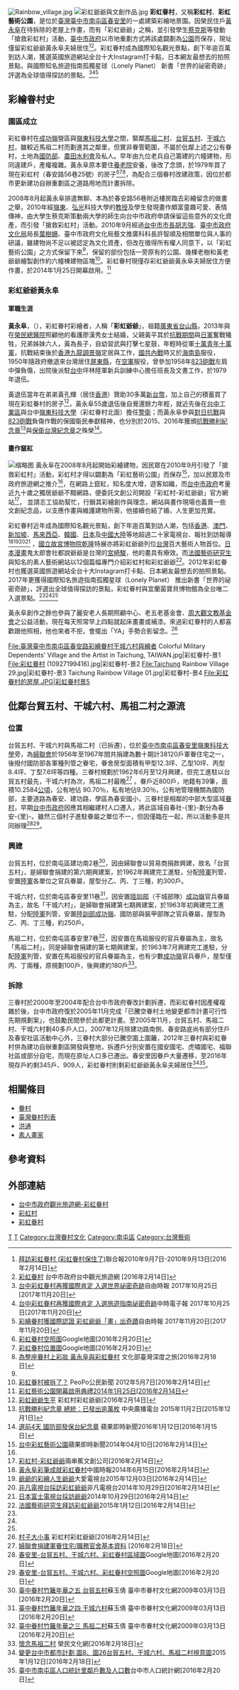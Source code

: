 {{coord|24|8|0.96|N|120|36|35.17|E|type:landmark_region:TW|display=title}} 
{{redirect2|彩繪眷村|其他彩繪眷村|彩繪眷村 (消歧義)}}
[[File:Rainbow_village.jpg|thumb]]
[[File:彩虹爺爺與文創作品.jpg|thumb]]
'''彩虹眷村'''，又稱'''彩虹村'''、'''彩虹藝術公園'''，是位於[[臺灣|臺灣]][[臺中市|臺中市]][[南屯區|南屯區]][[春安里|春安里]]的一處建築彩繪地景園。因榮民住戶[[黃永阜|黃永阜]]在待拆除的老屋上作畫，而有「彩虹爺爺」之稱，並引發學生[[蔡克斯|蔡克斯]]等發動「搶救彩虹村」活動，[[臺中市政府|臺中市政府]]以市地重劃方式將該處闢劃為[[公園|公園]]而保存，現址僅留彩虹爺爺黃永阜夫婦居住<ref name="#1">[http://mypaper.pchome.com.tw/tiger_wpm/post/1320828872 拜訪彩虹眷村 (彩虹眷村保住了)]聯合報2010年9月7日-2010年9月13日[2016年2月14日]</ref><ref name="#2">[http://travel.taichung.gov.tw/zh-tw/Attractions/Intro/574/%E5%BD%A9%E8%99%B9%E7%9C%B7%E6%9D%91 彩虹眷村] 台中市政府台中觀光旅遊網 [2016年2月14日]</ref>。彩虹眷村成為國際知名觀光景點，創下年逾百萬到訪人潮，獲選英國旅遊網站全台十大Instagram打卡點，日本網友最想去的拍照景點，與國際知名旅遊指南孤獨星球（Lonely Planet） 新書「世界的祕密奇跡」評選為全球值得探訪的景點。<ref name="#3">[http://news.ltn.com.tw/news/life/breakingnews/2233002 台中彩虹眷村再獲國際肯定 入選世界祕密奇跡]自由時報 2017年10月25日[2017年11月20日]</ref><ref name="#4">[http://www.chinatimes.com/realtimenews/20171025003048-260405 台中彩虹眷村再獲國際肯定 入選旅遊指南祕密奇跡]中時電子報 2017年10月25日[2017年11月20日]</ref><ref name="#5">[http://news.ltn.com.tw/news/people/paper/1153212 彩繪眷村獲國際認證 彩虹爺爺「畫」出奇蹟]自由時報 2017年11月20日[2017年11月20日]</ref>

==彩繪眷村史==
===園區成立===
彩虹眷村在[[成功嶺|成功嶺]]營區與[[嶺東科技大學|嶺東科技大學]]之間，緊鄰[[馬祖二村|馬祖二村]]、[[台貿五村|台貿五村]]、[[干城六村|干城六村]]，雖較近馬祖二村而劃進其之鄰里，但實非眷管範圍，不屬於仳鄰上述之公有眷村，土地為[[中華民國國防部|國防部]]、[[農田水利會|農田水利會]]及私人。早年由九位老兵自己籌建的六幢建物，形同違建戶，產權複雜。黃永阜原本要住[[養老院|養老院]]安養，後改了念頭，於1979年買了現在彩虹村（春安路56巷25號）的房子<ref>[https://www.google.com.tw/maps/place/%E5%BD%A9%E8%99%B9%E7%9C%B7%E6%9D%91/@24.1361519,120.6069843,1051m/data=!3m1!1e3!4m6!1m3!3m2!1s0x34693e87f82595db:0x1edfef23da924e04!2z5Y-w6LK_5LqU5p2R!3m1!1s0x0000000000000000:0x9a8836cb8c007336!6m1!1e1 彩虹眷村空照圖]Google地圖[2016年2月20日]</ref><ref>[https://www.google.com.tw/maps/place/%E5%BD%A9%E8%99%B9%E7%9C%B7%E6%9D%91/@24.136147,120.6069843,17z/data=!4m6!1m3!3m2!1s0x34693e87f82595db:0x1edfef23da924e04!2z5Y-w6LK_5LqU5p2R!3m1!1s0x0000000000000000:0x9a8836cb8c007336 彩虹眷村位置圖]Google地圖[2016年2月20日]</ref><ref>[http://travel.culture.tw/template/StrokePage.aspx?Sid=103 為整座眷村上彩妝 黃永阜與彩虹眷村] {{Wayback|url=http://travel.culture.tw/template/StrokePage.aspx?Sid=103 |date=20160310112841 }} 文化部臺灣深度之旅[2016年2月18日]</ref>，為配合三個眷村改建政策，因位於都市更新建功自辦重劃區之道路用地而計畫拆除。

2008年8月起黃永阜排遣無聊、本為於春安路56巷附近樓房臨去彩繪留念的做畫之舉，2010年經[[嶺東科技大學|嶺東]]、[[弘光科技大學|弘光]]科技大學的[[教授|教授]]及學生發現畫作頗富童趣可愛、表情傳神，由大學生蔡克斯策動兩大學的師生向台中市政府申請保留這些意外的文化資產，而引發「搶救彩虹村」活動。2010年9月經過[[台中市市長|台中市市長]][[胡志強_(1948年)|胡志強]]、[[臺中市政府文化局|臺中市政府文化局]]局長[[葉樹姍|葉樹姍]]、臺中市政府文化局藝文推廣科科長許智順及相關單位與人事的研議，雖建物尚不足以被認定為文化資產，但改在徵得所有權人同意下，以「彩虹藝術公園」之方式保留下來<ref name="#1"/>，保留的部份包括一旁原有的公園、幾棵老樹和黃老爺爺繪製創作約六幢棟建物區塊<ref>[http://www.peopo.org/news/94953 彩虹眷村被拆了？] PeoPo公民新聞 2012年5月7日[2016年2月14日]</ref>。彩虹眷村現僅存彩虹爺爺黃永阜夫婦居住方便作畫，於2014年1月25日開幕啟用。<ref>[http://www.1949rainbow.com.tw/news_detail.asp?seq=3 彩虹藝術公園開幕啟用典禮2014年1月25日[2016年2月14日]</ref>

===彩虹爺爺黃永阜===
====軍職生涯====
'''黃永阜'''，（{{bd|1924年}}），彩虹眷村彩繪者，人稱「'''彩虹爺爺'''」，祖籍[[廣東省_(中華民國)|廣東省]][[台山縣|台山縣]]，2013年與在[[榮民總醫院|榮民總醫院]]照顧他的看護廖漢秀女士結婚，父親黃平其於[[八年抗戰|抗戰期間]]與[[日軍|日軍]]奮戰犧牲，兄弟姊妹六人，黃為長子，自幼習武與打擊七星鼓，年輕時從軍[[中国青年军|十萬青年十萬軍]]，抗戰結束後於[[香港|香港]][[九龍|九龍]][[調景嶺|調景嶺]]定居與工作，[[國共內戰|國共內戰]]時又於[[海南島|海南島]]服役，1950年隨政府撤退來台灣居住[[屏東縣|屏東縣]]，在[[中华民国空军|空軍]]服役，曾參加1958年[[823砲戰|823砲戰]]左肩中彈負傷，出院後派駐[[台中|台中]]坪林陸軍新兵訓練中心擔任班長及文書工作，於1979年退伍。

黃退伍當年在弟弟黃孔輝（居住[[香港|香港]]）贊助30多萬[[新台幣|新台幣]]，加上自己的積蓄買了現在彩虹眷村的房子<ref>[http://www.1949rainbow.com.tw/about.asp 彩虹爺爺生平] 彩虹村彩虹爺爺[2016年2月14日]</ref>，黃永阜55歲退伍後自覺還餘力年輕，就近先後在[[台中工業區|台中工業區]]與台中[[嶺東科技大學|嶺東科技大學]]（彩虹眷村北面）擔任[[警衛|警衛]]；而黃永阜參與[[八年抗戰|對日抗戰]]與[[823砲戰|823砲戰]]負傷作戰的保國衛民奉獻精神，也分別於2015、2016年獲頒[[中華民國抗戰勝利紀念章|抗戰勝利紀念章]]<ref>[http://www.rti.org.tw/m/news/detail/?recordId=231561 抗戰勝利紀念章 總統：已發出逾萬枚] {{Wayback|url=http://www.rti.org.tw/m/news/detail/?recordId=231561 |date=20151208141330 }}中央廣播電台 2015年11月2日[2015年12月1日]</ref>與[[中華民國保衛台灣紀念章|保衛台灣紀念章]]之殊榮<ref>[http://www.appledaily.com.tw/realtimenews/article/new/20160112/772911/ 選前4天 國防部發保台紀念章] {{Wayback|url=http://www.appledaily.com.tw/realtimenews/article/new/20160112/772911/ |date=20160115123948 }}蘋果即時新聞2016年1月12日[2016年1月15日]</ref>。

====畫作竄紅====
[[File:Taichung_Rainbow_Village_18.jpg|缩略图]]
黃永阜在2008年8月起開始彩繪建物，因民眾在2010年9月引發了「搶救彩虹村」活動，彩虹村才得以闢劃為「彩虹藝術公園」而保存<ref>[http://www.appledaily.com.tw/realtimenews/article/new/20140410/376729/ 台中彩虹藝術公園]蘋果即時新聞2014年04月10日[2016年2月14日]</ref>，加以民眾及市政府旅遊網之推介<ref name="#2"/>，在網路上竄紅，知名度大增，遊客如織，而[[台中市政府|台中市政府]]考量近九十歲之獨居爺爺不黯網路，便委託文創公司開設「彩虹村-彩虹爺爺」官方網站<ref>[http://www.1949rainbow.com.tw/ 彩虹村-彩虹爺爺]兩串蕉文創公司[2016年2月14日]</ref>，
並請志工協助幫忙，行銷其彩繪創作與理念，網站與畫作現場也義賣一些文創紀念品，以支應作畫與維護建物所需，他接續也結了婚，人生更加充實。

彩虹眷村近年成為國際知名觀光景點，創下年逾百萬到訪人潮，包括[[香港|香港]]、[[澳門|澳門]]、[[新加坡|新加坡]]、[[馬來西亞|馬來西亞]]、[[韓國|韓國]]、[[日本|日本]]及[[中國大陸|中國大陸]]等地超過二十家電視台、報社到訪報導<ref>[http://www.chinatimes.com/cn/realtimenews/20140615002091-260402 黃永阜彩筆成就彩虹眷村]中國時報2014年6月15日[2016年2月14日]</ref><ref>[https://www.youtube.com/watch?v=SwAf1IL9zVU&feature=youtu.be 爺爺的彩繪人生爺爺]大愛電視台2015年12月03日[2016年2月14日]</ref><ref>[http://www.1949rainbow.com.tw/news_detail.asp?seq=13 非凡電視台採訪彩虹爺爺]非凡電視台2014年10月29日[2016年2月14日]</ref><ref>[http://www.1949rainbow.com.tw/news_detail.asp?seq=12 日本富士電視台採訪爺爺]2014年10月29日[2016年2月14日]</ref>
，[[國立故宮博物院|國立故宮博物院]][[乾隆|乾隆]]特展亦將彩虹爺爺列位[[台灣|台灣]]百大藝術人物首位。[[日本|日本]][[漫畫|漫畫]]鬼太郎會社都說爺爺是台灣的[[宮崎駿|宮崎駿]]，他的畫具有療效。而[[法國|法國]][[藝術|藝術]][[研究生|研究生]]與知名的素人藝術網站以12個篇幅專門介紹彩虹村和彩虹爺爺<ref>[http://lepoignardsubtil.hautetfort.com/archive/2014/03/09/art-brut-a-taiwan-1-m-huang-a-taizhong-par-remy-ricordeau-5318121.html 法國藝術研究生拜訪彩虹爺爺]2015年1月12日[2016年2月14日]</ref>。2012年彩虹眷村也獲選英國旅遊網站全台十大Instagram打卡點、日本網友最想去的拍照景點。2017年更獲得國際知名旅遊指南孤獨星球（Lonely Planet） 推出新書「世界的祕密奇跡」，評選出全球值得探訪的景點，彩虹眷村與宜蘭菌寶貝博物館為全台唯二入選景點。<ref name="#3"/><ref name="#4"/><ref name="#5"/>

黃永阜創作之餘也參與了麗安老人長期照顧中心、老五老基金會、[[周大觀#周大觀文教基金會|周大觀文教基金會]]之公益活動，現在每天照常早上四點就起床畫畫或補漆。來過彩虹眷村的人都喜歡跟他照相，他也來者不拒，會擺出「YA」手勢合影留念。<ref>[http://www.1949rainbow.com.tw/news_list.asp 村子大小事] 彩虹村彩虹爺爺[2016年2月14日]</ref>
<gallery>
File:臺灣臺中市南屯區春安路彩繪眷村干城六村與繪者 Colorful Military Dependents' Village and the Artist in Taichung, TAIWAN.jpg|彩虹眷村-景1
File:彩虹眷村 (10927199416).jpg|彩虹眷村-景2
File:Taichung Rainbow Village 29.jpg|彩虹眷村-景3
Taichung Rainbow Village 01.jpg|彩虹眷村-景4
File:彩虹眷村的房屋.JPG|彩虹眷村景5
</gallery>

==仳鄰台貿五村、干城六村、馬祖二村之源流==
{{main|台貿五村}}
===位置===
台貿五村、干城六村與馬祖二村（已拆遷），位於[[臺中市|臺中市]][[南屯區|南屯區]][[春安里|春安里]][[嶺東科技大學|嶺東科技大學]]旁，為[[婦聯會|婦聯會]]於1956年至1967年間共捐建為數十期計38120戶軍眷住宅之一，後撥付國防部各軍種列管之眷宅，眷舍房型面積有甲型12.3坪、乙型10坪、丙型8.4坪、丁型7.6坪等四種。三眷村規劃於1962年6月至12月興建，但完工進駐以台貿五村最先，干城六村為次，馬祖二村最晚<ref>[http://www.nwl.org.tw/his5_1.htm 婦聯會捐建軍眷住宅/職務官舍基本資料] {{Wayback|url=http://www.nwl.org.tw/his5_1.htm |date=20160304105324 }}[2016年2月18日]</ref> 。眷戶近800戶，地籍有39筆，面積10.2584[[公頃|公頃]]，公有地佔 90.70％，私有地佔9.30％，公有地管理機關為國防部，主要道路為春安、建功路，學區為春安國小，三眷村是相鄰的中部大型區域[[眷村|眷村]]，早期[[台中市政府|台中市政府]]因應其相繼建村人口遷入，將此區域自春社-{里}-劃分為春安-{里}-。雖然三個村子進駐眷屬之單位不一，但因僅臨在一起，所以活動多是共同辦理<ref>[https://www.google.com.tw/maps/place/408%E5%8F%B0%E4%B8%AD%E5%B8%82%E5%8D%97%E5%B1%AF%E5%8D%80%E6%98%A5%E5%AE%89%E9%87%8C/@24.1353488,120.6082992,18z/data=!4m2!3m1!1s0x34693e87d7ae14c9:0xd9457cd6dc995aa 春安里-台貿五村、干城六村、彩虹眷村區域圖]Google地圖[2016年2月20日]</ref><ref>[https://www.google.com.tw/maps/place/408%E5%8F%B0%E4%B8%AD%E5%B8%82%E5%8D%97%E5%B1%AF%E5%8D%80%E6%98%A5%E5%AE%89%E9%87%8C/@24.1345844,120.6026859,2101m/data=!3m2!1e3!4b1!4m2!3m1!1s0x34693e87d7ae14c9:0xd9457cd6dc995aa!6m1!1e1 春安里-台貿五村、干城六村、彩虹眷村空照圖]Google地圖[2016年2月20日]</ref>。

===興建===
台貿五村，位於南屯區建功南2巷<ref>[http://blog.xuite.net/c2789/history/23670838-%E3%80%90%E8%87%BA%E4%B8%AD%E7%9C%B7%E6%9D%91%E7%AB%B9%E7%B1%AC%E5%B9%B4%E8%8F%AF%E4%B9%8B%E4%BA%94%E3%80%91%E5%8F%B0%E8%B2%BF%E4%BA%94%E6%9D%91 臺中眷村竹籬年華之五 台貿五村]蘇玉倩 臺中市眷村文化網2009年03月13日[2016年2月20日]</ref>，因由婦聯會以貿易商捐款興建，故名「台貿五村」，是婦聯會捐建的第六期興建案，於1962年興建完工進駐，分配[[中華民國陸軍|陸軍]]列管，安置[[中華民國陸軍|陸軍]]各單位之官兵眷屬，屋型分乙、丙、丁三種，約300戶。

干城六村，位於南屯區春安里11巷<ref>[http://blog.xuite.net/c2789/history/23669577-%E3%80%90%E8%87%BA%E4%B8%AD%E7%9C%B7%E6%9D%91%E7%AB%B9%E7%B1%AC%E5%B9%B4%E8%8F%AF%E4%B9%8B%E5%9B%9B%E3%80%91%E5%B9%B2%E5%9F%8E%E5%85%AD%E6%9D%91 臺中眷村竹籬年華之四 干城六村]蘇玉倩 臺中市眷村文化網2009年03月13日[2016年2月20日]</ref>，因安置[[中華民國陸軍|陸訓部]]（干城部隊）[[成功嶺|成功嶺]]官兵眷屬為主，故名「干城六村」，是婦聯會捐建第七期興建案，於1963年初興建完工進駐，分配[[中華民國陸軍|陸軍]]列管，安置[[中華民國陸軍|陸訓部]][[成功嶺|成功嶺]]、國防部與裝甲部隊之官兵眷屬，屋型為乙、丙、丁三種，約250戶。

馬祖二村，位於南屯區春安里7巷<ref>[http://blog.xuite.net/c2789/history/23669335-%E3%80%90%E8%87%BA%E4%B8%AD%E7%9C%B7%E6%9D%91%E7%AB%B9%E7%B1%AC%E5%B9%B4%E8%8F%AF%E4%B9%8B%E4%B8%89%E3%80%91%E9%A6%AC%E7%A5%96%E4%BA%8C%E6%9D%91 臺中眷村竹籬年華之三 馬祖二村]蘇玉倩 臺中市眷村文化網2009年03月13日[2016年2月20日]</ref>，因安置在馬祖服役的官兵眷屬為主，故名「馬祖二村」，同是婦聯會捐建的第七期興建案，於1963年7月興建完工進駐，分配[[中華民國陸軍|陸軍]]列管，安置在馬祖服役的官兵眷屬為主，也有少數[[成功嶺|成功嶺]]官兵眷戶，屋型僅丙、丁兩種，原規劃100戶，後興建約180戶<ref>[http://lov.vac.gov.tw/Village/Content.aspx?i=44&c=3 懷念馬祖二村] {{Wayback|url=http://lov.vac.gov.tw/Village/Content.aspx?i=44&c=3 |date=20160304182305 }}榮民文化網[2016年2月18日]</ref>。

===拆除===
三眷村於2000年至2004年配合台中市政府眷改計劃拆遷，而彩虹眷村因產權複雜於後，台中市政府復於2005年11月完成「已騰空眷村土地變更都市計畫可行性先期規劃案」，也鼓勵民間參於此都更計畫。至2005年11月，台貿五村、馬祖二村、干城六村剩40多戶人口，2007年12月除建功路南側、春安路底尚有部分住戶及春安社區活動中心外，三眷村大部分已騰空圍上圍籬，2012年三眷村與彩虹眷村併為建功自辦重劃區開發與整地，拆遷戶分別安置在國安國宅、虎嘯國宅、福聯社區或部分自宅，而現在原址人口多已遷出。春安里因眷戶大量遷移，至2016年現存戶約剩345戶、909人，彩虹眷村則剩彩虹爺爺黃永阜夫婦居住{{R|陳鴻勝}}<ref>[http://www.ud.taichung.gov.tw/public/data/127010/312111327371.pdf 變更台中市都市計劃 圖8、圖26台貿五村、干城六村、馬祖二村視意圖]{{Dead link|date=2018年7月 |bot=InternetArchiveBot |fix-attempted=no }}2015年1月12日[2016年2月18日]</ref><ref>[http://demographics.taichung.gov.tw/Demographic/Web/Report01.aspx?DIST=7  臺中市南屯區人口統計里鄰戶數及人口數]台中市人口統計網[2016年2月20日]</ref>。

==相關條目==
{{portal box|台灣|台中|建築}}
*[[眷村|眷村]]
*[[臺灣眷村列表|臺灣眷村列表]]
*[[洪通|洪通]]
*[[素人畫家|素人畫家]]

==參考資料==
{{reflist|2|refs=
<ref name="陳鴻勝">{{cite journal|title=廢棄眷村的環境現象分析|journal=中華民國建築學會論文|author=陳鴻勝|date=2005-11-26|url=http://lms.ltu.edu.tw/sys/read_attach.php?id=930030}}</ref>
}}
==外部連結==
{{commonscat|彩虹眷村}}

*[http://travel.taichung.gov.tw/zh-tw/Attractions/Intro/574/%E5%BD%A9%E8%99%B9%E7%9C%B7%E6%9D%91 台中市政府觀光旅遊網-彩虹眷村]
*[http://www.1949rainbow.com.tw/ 彩虹村]
*[http://www.fun-life.com.tw/%E5%8F%B0%E4%B8%AD%E6%99%AF%E9%BB%9E%E5%B6%BA%E6%9D%B1%E5%BD%A9%E8%99%B9%E7%9C%B7%E6%9D%91-%E5%BD%A9%E8%99%B9%E6%9D%91%E6%98%A5%E5%AE%89%E8%B7%AF56%E5%B7%B7/ 彩虹眷村]

[[Category:台中市旅遊人文景點|T]]
[[Category:臺灣眷村|T]]
[[Category:台灣眷村文化|Category:台灣眷村文化]]
[[Category:南屯區|Category:南屯區]]
[[Category:台灣藝術|Category:台灣藝術]]
